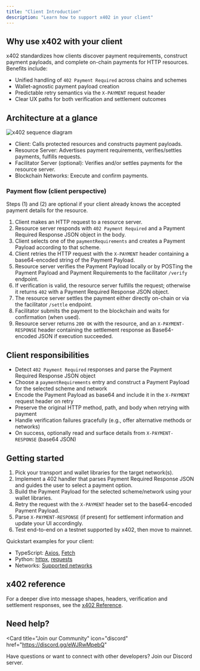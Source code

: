 ```yaml
---
title: "Client Introduction"
description: "Learn how to support x402 in your client"
---
```


## Why use x402 with your client

x402 standardizes how clients discover payment requirements, construct payment payloads, and complete on-chain payments for HTTP resources. Benefits include:

- Unified handling of `402 Payment Required` across chains and schemes
- Wallet-agnostic payment payload creation
- Predictable retry semantics via the `X-PAYMENT` request header
- Clear UX paths for both verification and settlement outcomes

## Architecture at a glance

![x402 sequence diagram](/images/x402-sequence-diagram.svg)

- Client: Calls protected resources and constructs payment payloads.
- Resource Server: Advertises payment requirements, verifies/settles payments, fulfills requests.
- Facilitator Server (optional): Verifies and/or settles payments for the resource server.
- Blockchain Networks: Execute and confirm payments.

### Payment flow (client perspective)
Steps (1) and (2) are optional if your client already knows the accepted payment details for the resource.

1. Client makes an HTTP request to a resource server.
2. Resource server responds with `402 Payment Required` and a Payment Required Response JSON object in the body.
3. Client selects one of the `paymentRequirements` and creates a Payment Payload according to that scheme.
4. Client retries the HTTP request with the `X-PAYMENT` header containing a base64-encoded string of the Payment Payload.
5. Resource server verifies the Payment Payload locally or by POSTing the Payment Payload and Payment Requirements to the facilitator `/verify` endpoint.
6. If verification is valid, the resource server fulfills the request; otherwise it returns `402` with a Payment Required Response JSON object.
7. The resource server settles the payment either directly on-chain or via the facilitator `/settle` endpoint.
8. Facilitator submits the payment to the blockchain and waits for confirmation (when used).
9. Resource server returns `200 OK` with the resource, and an `X-PAYMENT-RESPONSE` header containing the settlement response as Base64-encoded JSON if execution succeeded.

## Client responsibilities

- Detect `402 Payment Required` responses and parse the Payment Required Response JSON object
- Choose a `paymentRequirements` entry and construct a Payment Payload for the selected scheme and network
- Encode the Payment Payload as base64 and include it in the `X-PAYMENT` request header on retry
- Preserve the original HTTP method, path, and body when retrying with payment
- Handle verification failures gracefully (e.g., offer alternative methods or networks)
- On success, optionally read and surface details from `X-PAYMENT-RESPONSE` (base64 JSON)

## Getting started

1. Pick your transport and wallet libraries for the target network(s).
2. Implement a 402 handler that parses Payment Required Response JSON and guides the user to select a payment option.
3. Build the Payment Payload for the selected scheme/network using your wallet libraries.
4. Retry the request with the `X-PAYMENT` header set to the base64-encoded Payment Payload.
5. Parse `X-PAYMENT-RESPONSE` (if present) for settlement information and update your UI accordingly.
6. Test end-to-end on a testnet supported by x402, then move to mainnet.

<Tip>
  Quickstart examples for your client:
  <ul>
    <li>TypeScript: <a href="/x402/clients/typescript/axios">Axios</a>, <a href="/x402/clients/typescript/fetch">Fetch</a></li>
    <li>Python: <a href="/x402/clients/python/httpx">httpx</a>, <a href="/x402/clients/python/requests">requests</a></li>
    <li>Networks: <a href="/x402/supported-networks">Supported networks</a></li>
  </ul>
</Tip>

## x402 reference

For a deeper dive into message shapes, headers, verification and settlement responses, see the <a href="/x402/reference">x402 Reference</a>.

## Need help?

<Card
  title="Join our Community"
  icon="discord"
  href="https://discord.gg/eWJRwMpebQ"
>
  Have questions or want to connect with other developers? Join our Discord server.
</Card>
